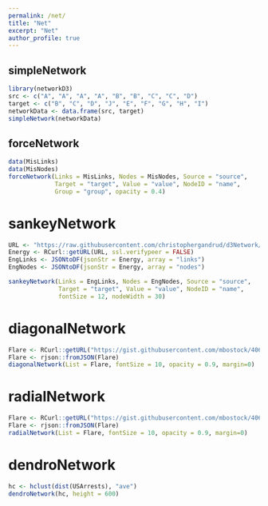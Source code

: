 ```yaml
---
permalink: /net/
title: "Net"
excerpt: "Net"
author_profile: true
---
```

## simpleNetwork

```r
library(networkD3)
src <- c("A", "A", "A", "A", "B", "B", "C", "C", "D")
target <- c("B", "C", "D", "J", "E", "F", "G", "H", "I")
networkData <- data.frame(src, target)
simpleNetwork(networkData)
```


## forceNetwork

```r
data(MisLinks)
data(MisNodes)
forceNetwork(Links = MisLinks, Nodes = MisNodes, Source = "source",
             Target = "target", Value = "value", NodeID = "name",
             Group = "group", opacity = 0.4)
```


# sankeyNetwork

```r
URL <- "https://raw.githubusercontent.com/christophergandrud/d3Network/sankey/JSONdata/energy.json"
Energy <- RCurl::getURL(URL, ssl.verifypeer = FALSE)
EngLinks <- JSONtoDF(jsonStr = Energy, array = "links")
EngNodes <- JSONtoDF(jsonStr = Energy, array = "nodes")

sankeyNetwork(Links = EngLinks, Nodes = EngNodes, Source = "source",
              Target = "target", Value = "value", NodeID = "name",
              fontSize = 12, nodeWidth = 30)
```

# diagonalNetwork

```r
Flare <- RCurl::getURL("https://gist.githubusercontent.com/mbostock/4063550/raw/a05a94858375bd0ae023f6950a2b13fac5127637/flare.json")
Flare <- rjson::fromJSON(Flare)
diagonalNetwork(List = Flare, fontSize = 10, opacity = 0.9, margin=0)
```

# radialNetwork

```r
Flare <- RCurl::getURL("https://gist.githubusercontent.com/mbostock/4063550/raw/a05a94858375bd0ae023f6950a2b13fac5127637/flare.json")
Flare <- rjson::fromJSON(Flare)
radialNetwork(List = Flare, fontSize = 10, opacity = 0.9, margin=0)
```

# dendroNetwork

```r
hc <- hclust(dist(USArrests), "ave")
dendroNetwork(hc, height = 600)
```
